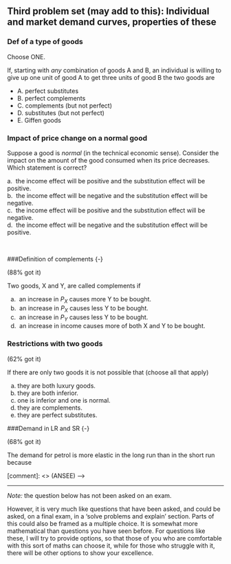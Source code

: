 ## Third problem set (may add to this): Individual and market demand curves, properties of these {-}

### Def of a type of goods {-}

Choose ONE.

If, starting with *any* combination of goods A and B, an individual is willing to give up one unit of good A to get three units of good B the two goods are

- A. perfect substitutes
- B. perfect complements
- C. complements (but not perfect)
- D. substitutes (but not perfect)
- E. Giffen goods


<!-- [comment]: <> (ANSBB)

*Suggested answer* \
1. perfect substitutes
Remember, perfect substitutes can be in *any* ratio, they don't need to be 1-to-1.


[comment]: <> (ANSEE) -->
 


### Impact of price change on a normal good {-}


<!-- [comment]: <> (TABB)

\textcolor{red}{GTA's:}

GTA’s: This would be a good one to cover in tutorial.

2018-19: However, I will have only recently covered this in lecture.

[comment]: <> (TAEE)
-->

Suppose a good is *normal* (in the technical economic sense). Consider the impact on the amount of the good consumed when its price decreases. Which statement is correct?

a.  the income effect will be positive and the substitution effect will be positive. \
b.  the income effect will be negative and the substitution effect will be negative. \
c.  the income effect will be positive and the substitution effect will be negative. \
d.  the income effect will be negative and the substitution effect will be positive. \

\

<!-- [comment]: <> (ANSBB)

*Suggested answer* \
  a.  the income effect will be positive and the substitution effect will be positive. \

For all goods the substitution effect is in the opposite direction as the price change, here positive (as price decrease). As a good becomes relatively more expensive you 'substitute away from it'.


For normal goods the impact of 'greater effective income when the price decreases' will be to increase consumption, ergo 'positive'.
Remember, for normal goods the income effect is always positive.

\

You can remember these rules and answer a question like this, but e.g., on the final, you may need to do more.

To see this graphically...

First for the substitution effect, we need to find the point on the original indifference curve with the same slope as the new budget constraint (price ratio).
`r format_with_col("We depict this by shifting in the new budget constraint ('compensating by reducing income') until it is tangent to the original indifference curve. This is only a 'hypothetical' budget constraint... it is the budget constraint that would result from this type of compensation.","gray")`

We look for this point because the substitution effect 'asks' 'what amount of each good do we consume in the cheapest bundle that yields the original utility at the new price ratio?' If the good on the horizontal ('X') axis becomes more cheaper, the budget constraint becomes shallower, and the point on the original indifference curve with that shallower slope must be down and to the right. ...

Intuitively, more X and less Y will decrease the MU of X and increase the MU of Y, making her willing to give up less Y to get a unit of X. And now that X is cheaper, she *can* give up less Y to gain a unit of X, so we attain this new 'bang for the buck' condition for the 'hypothetical' or 'compensated' budget constraint.

\

For the income effect we can 'start' from the point we have just reached in considering the substitution effect, and move the budget constraint outward until we get to the *actual* new budget constraint. This latter effect is just like a shift in income holding the price ratio constant. That's the same question we ask when we consider 'income effects' and consider whether a good is 'normal' or 'inferior'. As this good (the X good) is 'normal', this shift ('increase in income') must lead to a greater consumption of X.

So both effects are 'positive' here, i.e., both effects cause the quantity of X chosen to increase.

<!-- <!-- [comment]: <> (TABB)

`r format_with_col("GTA's:","red")` At this point you could briefly ask them 'will this be the same for inferior goods'?
[comment]: <> (TAEE)
-->



###Definition of complements {-}



(88\% got it)


Two goods, X and Y, are called complements if \

  a.  an increase in $P_X$ causes more Y to be bought. \
  b.  an increase in $P_X$ causes less Y to be bought. \
  c.  an increase in $P_Y$ causes less Y to be bought. \
  d.  an increase in income causes more of both X and Y to be bought.

<!-- [comment]: <> (ANSBB)

*Suggested answer* \

  b.  an increase in $P_X$ causes less Y to be bought. \

This is just the definition of 'complements'. Just remember this.

Also, to help you remember, think of complementary goods as goods that ‘go together’. So an increase in the price of X causes you to buy less X and also less Y. (This holds unless the good is Giffen; let’s ignore that as a Giffen good is extremely rare or perhaps nonexistent). Less tea is bought, thus less milk is bought.

[comment]: <> (ANSEE) -->


### Restrictions with two goods {-}


(62\% got it)



If there are only two goods it is not possible that (choose all that apply) \

a. they are both luxury goods. \
b. they are both inferior. \
c. one is inferior and one is normal. \
d. they are complements. \
e. they are perfect substitutes.

<!-- [comment]: <> (ANSBB)

*Suggested answer* \
a,b: they are both inferior (is impossible). This would imply that when income increased a person spent less, which could not be optimising. Similarly, they cannot both be luxury goods in the technical sense: as income increases you cannot spend a larger share of your income on both goods.

`r format_with_col("Be careful","red")` \textcolor{gray}{to read the question instructions: I’m asking you to select the two things that are not possible if there are only two goods. Practice responding to questions like these logically and carefully.}


[comment]: <> (ANSEE) -->

###Demand in LR and SR {-}


(68\% got it)


The demand for petrol is more elastic in the long run than in the short run because \

\begin{enumerate}[label=(\alph*)]
\item other prices are more likely to change in the long run.
\item incomes tend to rise over time.
\item people can buy new cars in the long run.
\item cars have become more expensive over time.
\end{enumerate}

<!-- [comment]: <> (ANSBB)

*Suggested answer* \
  c: people can buy new cars in the long run.

In the SR the reaction to the price change is small (less elastic) because people are stuck with their habits and their equipment. In the longer term they could make a lot of major changes, including buying new, more energy-efficient cars (and thus buy even fewer units of fuel).

Remember, things being more expensive or cheaper doesn’t itself tell us about the price elasticity. Price elasticities are about responsiveness to price changes, stated in proportional terms.

`r format_with_col("Note that we also think of supply curves as being more price-elastic in the LR (consider: why?).","gray")`

<!-- [comment]: <> (TABB)

`r format_with_col("GTA's:","red")` If time permits, get them to volunteer some answers to this follow-up question. . . . For example, the labour supply of teachers/teaching hours may be fairly steeply sloping in the short-run (large wage increases are needed to induce retired or part-time teachers to take full time jobs) but more shallow in the long-run (more people will choose to get degrees in teaching if the wages are higher).

[comment]: <> (TAEE) -->

[comment]: <> (ANSEE) -->


***



*Note:* the question below has not been asked on an exam.

However, it is very much like questions that have been asked, and could be asked, on a final exam, in a ‘solve problems and explain’ section. Parts of this could also be framed as a multiple choice. It is somewhat more mathematical than questions you have seen before. For questions like these, I will try to provide options, so that those of you who are comfortable with this sort of maths can choose it, while for those who struggle with it, there will be other options to show your excellence.


